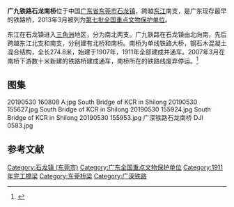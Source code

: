 {{expand|time=2014-07-04T10:30:19+00:00}}
{{coord|23|06|13|N|113|50|32|E|scale:10000|display=title}}
{{文物保护单位
| 级别 = 全国
| 图片=  Donguan Guangjiu Tielu Shilong Nan Qiao 2013.12.01 08-58-46.jpg
| 名称 = 广九铁路石龙南桥
| 所在 = [[广东省|广东省]][[东莞市|东莞市]]
| 分类 = 近现代重要史迹及代表性建筑
| 时代 = 1911年
| 编号 = 7-1850-5-243
| 登录 = 2013年3月
}}
'''广九铁路石龙南桥'''位于中国[[广东省|广东省]][[东莞市|东莞市]][[石龙镇_(东莞市)|石龙镇]]，跨越[[东江|东江]]南支，是广东现存最早的铁路桥，2013年3月被列为[[第七批全国重点文物保护单位|第七批全国重点文物保护单位]]。

东江在石龙镇进入[[三角洲|三角洲]]地区，分为南北两支。广九铁路在石龙镇由北向南，先后跨越东江北支和南支，分别建有北桥和南桥。南桥为单线铁路大桥，钢石木混凝土混合结构，全长274.8米，始建于1907年，1911年全部建成并通车。2007年3月在南桥下游数十米新建的铁路桥建成通车，南桥所在的铁路线废弃停运。<ref>{{Cite web |url=http://news.sun0769.com/town/ss/201305/t20130507_2010912.shtml |title=石龙：广九铁路石龙南桥成为“第七批全国重点文物保护单位” |access-date=2014-07-04 |archive-url=https://web.archive.org/web/20140714212516/http://news.sun0769.com/town/ss/201305/t20130507_2010912.shtml |archive-date=2014-07-14 |dead-url=yes }}</ref>

==图集==
<gallery>
20190530 160808 A.jpg
South Bridge of KCR in Shilong 20190530 155627.jpg
South Bridge of KCR in Shilong 20190530 155924.jpg
South Bridge of KCR in Shilong 20190530 155953.jpg
广深铁路石龙南桥 DJI 0583.jpg
</gallery>

==参考文献==
{{commonscat|South Bridge of Canton-Kowloon Railway in Shilong}}
{{reflist}}

{{广东全国重点文物保护单位}}

{{DEFAULTSORT:Guang}}
[[Category:石龙镇_(东莞市)|Category:石龙镇 (东莞市)]]
[[Category:广东全国重点文物保护单位|Category:广东全国重点文物保护单位]]
[[Category:1911年完工橋梁|Category:1911年完工橋梁]]
[[Category:东莞桥梁|Category:东莞桥梁]]
[[Category:广深铁路|Category:广深铁路]]